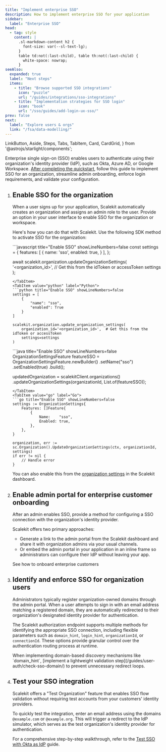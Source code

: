 ```yaml
---
title: "Implement enterprise SSO"
description: How to implement enterprise SSO for your application
sidebar:
  label: "Enterprise SSO"
head:
  - tag: style
    content: |
      .sl-markdown-content h2 {
        font-size: var(--sl-text-lg);
      }
      table td:not(:last-child), table th:not(:last-child) {
        white-space: nowrap;
      }
seeAlso:
  expanded: true
  label: "Next steps"
  items:
    - title: "Browse supported SSO integrations"
      icon: "puzzle"
      url: "/guides/integrations/sso-integrations"
    - title: "Implementation strategies for SSO login"
      icon: "book"
      url: "/sso/guides/add-login-ux-sso/"
prev: false
next:
  label: "Explore users & orgs"
  link: "/fsa/data-modelling/"
---
```


  LinkButton, Aside, Steps, Tabs, TabItem, Card, CardGrid,
 } from '@astrojs/starlight/components';


Enterprise single sign-on (SSO) enables users to authenticate using their organization's identity provider (IdP), such as Okta, Azure AD, or Google Workspace. [After completing the quickstart](/fsa/quickstart/), follow this guide to implement SSO for an organization, streamline admin onboarding, enforce login requirements, and validate your configuration.

<Steps>

1. ## Enable SSO for the organization

    When a user signs up for your application, Scalekit automatically creates an organization and assigns an admin role to the user. Provide an option in your user interface to enable SSO for the organization or workspace.

    Here's how you can do that with Scalekit. Use the following SDK method to activate SSO for the organization:

    <Tabs syncKey="tech-stack">
    <TabItem value="node" label="Node.js">
    ```javascript title="Enable SSO" showLineNumbers=false
    const settings = {
      features: [
        {
          name: 'sso',
          enabled: true,
        }
      ],
    };

    await scalekit.organization.updateOrganizationSettings(
      '<organization_id>', // Get this from the idToken or accessToken
      settings
    );
    ```
    </TabItem>
    <TabItem value="python" label="Python">
    ```python title="Enable SSO" showLineNumbers=false
    settings = [
        {
            "name": "sso",
            "enabled": True
        }
    ]

    scalekit.organization.update_organization_settings(
        organization_id='<organization_id>',  # Get this from the idToken or accessToken
        settings=settings
    )
    ```
    </TabItem>
    <TabItem value="java" label="Java">
    ```java title="Enable SSO" showLineNumbers=false
    OrganizationSettingsFeature featureSSO = OrganizationSettingsFeature.newBuilder()
            .setName("sso")
            .setEnabled(true)
            .build();

    updatedOrganization = scalekitClient.organizations()
            .updateOrganizationSettings(organizationId, List.of(featureSSO));
    ```
    </TabItem>
    <TabItem value="go" label="Go">
    ```go title="Enable SSO" showLineNumbers=false
    settings := OrganizationSettings{
        Features: []Feature{
            {
                Name:    "sso",
                Enabled: true,
            },
        },
    }

    organization, err := sc.Organization().UpdateOrganizationSettings(ctx, organizationId, settings)
    if err != nil {
        // Handle error
    }
    ```
    </TabItem>
    </Tabs>

    You can also enable this from the [organization settings](/fsa/guides/organization-settings/) in the Scalekit dashboard.

3. ## Enable admin portal for enterprise customer onboarding

    After an admin enables SSO, provide a method for configuring a SSO connection with the organization's identity provider.

    Scalekit offers two primary approaches:
    - Generate a link to the admin portal from the Scalekit dashboard and share it with organization admins via your usual channels.
    - Or embed the admin portal in your application in an inline frame so administrators can configure their IdP without leaving your app.

    <LinkButton href="/fsa/guides/onboard-enterprise-customers/" target="_blank" variant='secondary' class='sk-secondary' icon='right-arrow'>See how to onboard enterprise customers</LinkButton>



4. ## Identify and enforce SSO for organization users

    Administrators typically register organization-owned domains through the admin portal. When a user attempts to sign in with an email address matching a registered domain, they are automatically redirected to their organization's designated identity provider for authentication.

    The Scalekit authorization endpoint supports multiple methods for identifying the appropriate SSO connection, including flexible parameters such as `domain_hint`, `login_hint`, `organizationId`, or `connectionId`. These options provide granular control over the authentication routing process at runtime.

    <Aside>
    When implementing domain-based discovery mechanisms like `domain_hint`, [implement a lightweight validation step](/guides/user-auth/check-sso-domain/) to prevent unnecessary redirect loops.
    </Aside>

5. ## Test your SSO integration

    Scalekit offers a "Test Organization" feature that enables SSO flow validation without requiring test accounts from your customers' identity providers.

    To quickly test the integration, enter an email address using the domains `@example.com` or `@example.org`. This will trigger a redirect to the IdP simulator, which serves as the test organization's identity provider for authentication.

    For a comprehensive step-by-step walkthrough, refer to the [Test SSO with Okta as IdP](/sso/guides/okta-sso-test/) guide.

</Steps>
